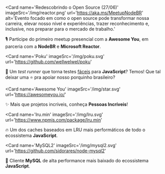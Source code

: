 
<Card
  name='Redescobrindo o Open Source (27/06)'
  imageSrc='/img/reactor.png'
  url='https://aka.ms/MeetupNodeBR'
  alt='Evento focado em como o open source pode transformar nossa carreira, elevar nosso nível e experiências, trazer reconhecimento e, inclusive, nos preparar para o mercado de trabalho.'
>

🎙️ Participe do primeiro meetup presencial com a **Awesome You**, em parceria com a **NodeBR** e **Microsoft Reactor**.

</Card>

<Card
  name='Poku'
  imageSrc='/img/poku.svg'
  url='https://github.com/wellwelwel/poku'
>

🐷 Um _test runner_ que torna testes <ins>fáceis</ins> para **JavaScript**? Temos! Que tal deixar uma ⭐️ pra apoiar nosso porquinho brasileiro?

</Card>

<Card
  name='Awesome You'
  imageSrc='/img/star.svg'
  url='https://awesomeyou.io/'
>

✨ Mais que projetos incríveis, conheça **Pessoas Incríveis**!

</Card>

<Card
  name='lru.min'
  imageSrc='/img/lru.svg'
  url='https://www.npmjs.com/package/lru.min'
>

🔥 Um dos caches baseados em LRU mais performáticos de todo o ecossistema **JavaScript**.

</Card>

<Card
  name='MySQL2'
  imageSrc='/img/mysql2.svg'
  url='https://github.com/sidorares/node-mysql2'
>

🐬 Cliente **MySQL** de alta performance mais baixado do ecossistema **JavaScript**.

</Card>
